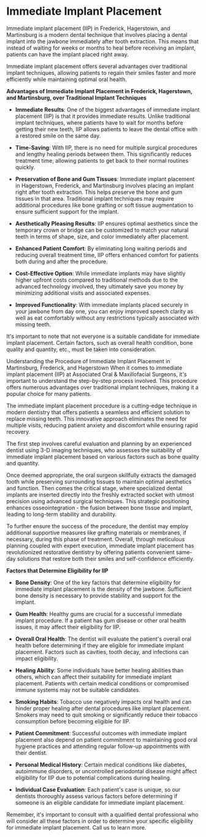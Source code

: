 # Immediate Implant Placement

Immediate implant placement (IIP) in Frederick, Hagerstown, and Martinsburg is a modern dental technique that involves placing a dental implant into the jawbone immediately after tooth extraction. This means that instead of waiting for weeks or months to heal before receiving an implant, patients can have the implant placed right away.

Immediate implant placement offers several advantages over traditional implant techniques, allowing patients to regain their smiles faster and more efficiently while maintaining optimal oral health.

**Advantages of Immediate Implant Placement in Frederick, Hagerstown, and Martinsburg, over Traditional Implant Techniques**

- **Immediate Results**: One of the biggest advantages of immediate implant placement (IIP) is that it provides immediate results. Unlike traditional implant techniques, where patients have to wait for months before getting their new teeth, IIP allows patients to leave the dental office with a restored smile on the same day.

- **Time-Saving**: With IIP, there is no need for multiple surgical procedures and lengthy healing periods between them. This significantly reduces treatment time, allowing patients to get back to their normal routines quickly.

- **Preservation of Bone and Gum Tissues**: Immediate implant placement in Hagerstown, Frederick, and Martinsburg involves placing an implant right after tooth extraction. This helps preserve the bone and gum tissues in that area. Traditional implant techniques may require additional procedures like bone grafting or soft tissue augmentation to ensure sufficient support for the implant.

- **Aesthetically Pleasing Results**: IIP ensures optimal aesthetics since the temporary crown or bridge can be customized to match your natural teeth in terms of shape, size, and color immediately after placement.

- **Enhanced Patient Comfort**: By eliminating long waiting periods and reducing overall treatment time, IIP offers enhanced comfort for patients both during and after the procedure.

- **Cost-Effective Option**: While immediate implants may have slightly higher upfront costs compared to traditional methods due to the advanced technology involved, they ultimately save you money by minimizing additional visits and associated expenses.

- **Improved Functionality**: With immediate implants placed securely in your jawbone from day one, you can enjoy improved speech clarity as well as eat comfortably without any restrictions typically associated with missing teeth.

It's important to note that not everyone is a suitable candidate for immediate implant placement. Certain factors, such as overall health condition, bone quality and quantity, etc., must be taken into consideration.

Understanding the Procedure of Immediate Implant Placement in Martinsburg, Frederick, and Hagerstown
When it comes to immediate implant placement (IIP) at Associated Oral & Maxillofacial Surgeons, it's important to understand the step-by-step process involved. This procedure offers numerous advantages over traditional implant techniques, making it a popular choice for many patients.

The immediate implant placement procedure is a cutting-edge technique in modern dentistry that offers patients a seamless and efficient solution to replace missing teeth. This innovative approach eliminates the need for multiple visits, reducing patient anxiety and discomfort while ensuring rapid recovery.

The first step involves careful evaluation and planning by an experienced dentist using 3-D imaging techniques, who assesses the suitability of immediate implant placement based on various factors such as bone quality and quantity.

Once deemed appropriate, the oral surgeon skillfully extracts the damaged tooth while preserving surrounding tissues to maintain optimal aesthetics and function. Then comes the critical stage, where specialized dental implants are inserted directly into the freshly extracted socket with utmost precision using advanced surgical techniques. This strategic positioning enhances osseointegration - the fusion between bone tissue and implant, leading to long-term stability and durability.

To further ensure the success of the procedure, the dentist may employ additional supportive measures like grafting materials or membranes, if necessary, during this phase of treatment. Overall, through meticulous planning coupled with expert execution, immediate implant placement has revolutionized restorative dentistry by offering patients convenient same-day solutions that restore both their smiles and self-confidence efficiently.

**Factors that Determine Eligibility for IIP**

- **Bone Density**: One of the key factors that determine eligibility for immediate implant placement is the density of the jawbone. Sufficient bone density is necessary to provide stability and support for the implant.

- **Gum Health**: Healthy gums are crucial for a successful immediate implant procedure. If a patient has gum disease or other oral health issues, it may affect their eligibility for IIP.

- **Overall Oral Health**: The dentist will evaluate the patient's overall oral health before determining if they are eligible for immediate implant placement. Factors such as cavities, tooth decay, and infections can impact eligibility.

- **Healing Ability**: Some individuals have better healing abilities than others, which can affect their suitability for immediate implant placement. Patients with certain medical conditions or compromised immune systems may not be suitable candidates.

- **Smoking Habits**: Tobacco use negatively impacts oral health and can hinder proper healing after dental procedures like implant placement. Smokers may need to quit smoking or significantly reduce their tobacco consumption before becoming eligible for IIP.

- **Patient Commitment**: Successful outcomes with immediate implant placement also depend on patient commitment to maintaining good oral hygiene practices and attending regular follow-up appointments with their dentist.

- **Personal Medical History**: Certain medical conditions like diabetes, autoimmune disorders, or uncontrolled periodontal disease might affect eligibility for IIP due to potential complications during healing.

- **Individual Case Evaluation**: Each patient's case is unique, so our dentists thoroughly assess various factors before determining if someone is an eligible candidate for immediate implant placement.

Remember, it's important to consult with a qualified dental professional who will consider all these factors in order to determine your specific eligibility for immediate implant placement. Call us to learn more.

